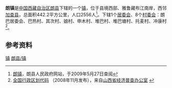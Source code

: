 {{中国乡级行政区
| 行政区全称 = 朗镇
| 景观照片文件名 =
| 景观照片描述 =
| 汉语拼音 =
| 通用拼音 =
| 注音符號 =
| 其它标音类型1 =
| 其它标音1 =
| 其它标音类型2 =
| 其它标音2 =
| 其它语言类型1 =
| 其它语言地名1 =
| 其它语言类型2 =
| 其它语言地名2 =
| 上级行政区 = [[西藏自治区|西藏自治区]][[朗县|朗县]]
| 行政区类别 = [[镇|镇]]
| 行政区划代码 = 542627100
| 地理坐标 = {{坐标|29.0362|92.9806|display=inline,title|scale:200000_region:CN}}
| 总面积 = 442.2[[平方公里|平方公里]]
| 户籍人口 = 2556人
| 户籍人口年份 = 
| 常住人口 = 
| 常住人口年份 =
| 人口密度 = 
| 领导人职务1 =
| 领导人姓名1 =
| 领导人职务2 =
| 领导人姓名2 =
| 行政区划 = 1个[[居委会|居委会]]、8个[[村委会|村委会]]
| 官方网站 =
| 政府驻地 =
| 邮政编码 =
| 毗邻行政区 =
| 位置图文件名 =
| 位置图描述 =}}
'''朗镇'''是[[中华人民共和国|中国]][[西藏自治区|西藏自治区]][[朗县|朗县]]下辖的一个[[镇|镇]]，位于县境西部、雅鲁藏布江南岸，西邻[[加查县|加查县]]，总面积442.2平方公里，人口2556人<ref name="gk">[http://www.langxian.com/manager/news/news_show.php?id=442 朗镇]{{dead link|date=2018年3月 |bot=InternetArchiveBot |fix-attempted=yes }}，朗县人民政府网站，于2009年5月27日查阅</ref>。下辖1个[[居委会|居委会]]、8个[[村委会|村委会]]：朗巴居委会、巴热村、其次村、娘村、申木村、堆巴村、堆巴塘村、托麦村、冲康村<ref>[http://www.sxjjpc.gov.cn/wjtz/200811070062_1_0.rar 全国行政区划代码] {{webarchive|url=https://web.archive.org/web/20110707041746/http://www.sxjjpc.gov.cn/wjtz/200811070062_1_0.rar |date=2011-07-07 }}（2008年11月发布），来自[http://www.sxjjpc.gov.cn/wjtz/200811070062.htm 山西省经济普查办公室] {{webarchive|url=https://web.archive.org/web/20110707041839/http://www.sxjjpc.gov.cn/wjtz/200811070062.htm |date=2011-07-07 }}</ref>。

== 参考资料 ==
{{註腳}}

{{朗县行政区划}}
{{西藏行政区划小作品}}
[[Category:朗县行政区划|镇]]
[[Category:林芝市乡镇|朗县/镇]]